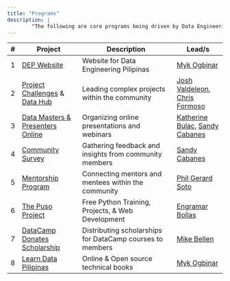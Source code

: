 ```yaml
---
title: "Programs"
description: |
        "The following are core programs being driven by Data Engineering Pilipinas to push its mission."
---
```


 
| #  | Project                          | Description                                          | Lead/s                        |
|----|----------------------------------|------------------------------------------------------|-----------------------------|
| 1  | [DEP Website](https://dataengineering.ph/)                      | Website for Data Engineering Pilipinas               | [Myk Ogbinar](https://www.linkedin.com/in/ogbinar/)                 |
| 2  | [Project Challenges](community.qmd#official-datacamp-donates-partner) & [Data Hub](https://github.com/dataengineeringpilipinas/datahub)              | Leading complex projects within the community        | [Josh Valdeleon](https://www.linkedin.com/in/josh-valdeleon/),  [Chris Formoso](https://www.linkedin.com/in/chris-formoso/)|
| 3  | [Data Masters & Presenters Online](https://m.me/ch/Abb-DouVSULyIWfm/) | Organizing online presentations and webinars         | [Katherine Bulac](https://www.linkedin.com/in/katherinebulac/), [Sandy Cabanes](https://www.linkedin.com/in/sandygcabanes)               |
| 4  | [Community Survey](https://docs.google.com/forms/d/e/1FAIpQLSeHlv5pmUZpjvHu7tquIUe6yjx2jBMCOsjcPXeQ0mnpg-i2YA/viewform)                 | Gathering feedback and insights from community members | [Sandy Cabanes](https://www.linkedin.com/in/sandygcabanes)                 |
| 5  | [Mentorship Program](community.qmd#mentoring-program-2024)               | Connecting mentors and mentees within the community  | [Phil Gerard Soto](https://www.linkedin.com/in/philgerardsoto/)            |
| 6  | [The Puso Project](https://www.thepusoproject.ph/)                 | Free Python Training, Projects, & Web Development | [Engramar Bollas](https://www.linkedin.com/in/engramarbollas/)             |
| 7  | [DataCamp Donates Scholarship](index.qmd#official-datacamp-donates-partner)     | Distributing scholarships for DataCamp courses to members | [Mike Bellen](https://www.linkedin.com/in/mikebellen/)                 |
| 8  | [Learn Data Pilipinas](https://learndata.ph/)     | Online & Open source technical books | [Myk Ogbinar](https://www.linkedin.com/in/ogbinar/)  |
